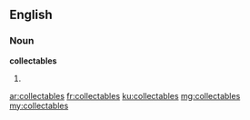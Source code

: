 ==English==

===Noun===
'''collectables'''

# {{plural of|collectable}}

[[ar:collectables]]
[[fr:collectables]]
[[ku:collectables]]
[[mg:collectables]]
[[my:collectables]]